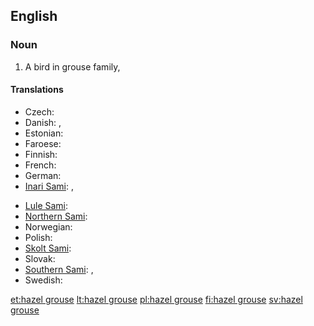 ==English==
{{wikipedia}}

===Noun===
{{en-noun|head=[[hazel]] [[grouse]]}}

# A bird in grouse family, {{taxlink|Bonasa bonasia|species}}

====Translations====
{{trans-top|bird}}
* Czech: {{t|cs|jeřábek lesní|m}}
* Danish: {{t|da|hjerpe|c}}, {{t|da|jærpe|c}}
* Estonian: {{t|et|laanepüü}}
* Faroese: {{t|fo|jarpi|m}}
* Finnish: {{t+|fi|pyy}}
* French: {{t+|fr|gélinotte des bois|f}}
* German: {{t+|de|Haselhuhn|n}}
* [[Inari Sami]]: {{t|smn|puágui}}, {{t|smn|pagoi}}
{{trans-mid}}
* [[Lule Sami]]: {{t|smj|bákkoj}}
* [[Northern Sami]]: {{t|se|bakku}}
* Norwegian: {{t+|no|jerpe|m|f}}
* Polish: {{t+|pl|jarząbek|m}}
* [[Skolt Sami]]: {{t|sms|pââgg}}
* Slovak: {{t|sk|jariabok hôrny|m}}
* [[Southern Sami]]: {{t|sma|brorke}}, {{t|sma|frorke}}
* Swedish: {{t+|sv|järpe|c}}
{{trans-bottom}}

[[et:hazel grouse]]
[[lt:hazel grouse]]
[[pl:hazel grouse]]
[[fi:hazel grouse]]
[[sv:hazel grouse]]